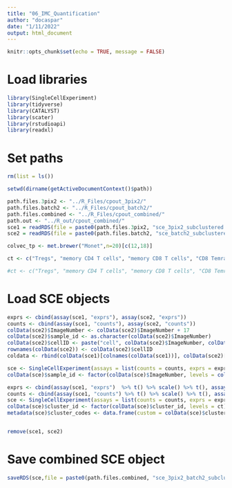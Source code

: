 ```yaml
---
title: "06_IMC_Quantification"
author: "docaspar"
date: "1/11/2022"
output: html_document
---
```


```r
knitr::opts_chunk$set(echo = TRUE, message = FALSE)
```

# Load libraries
```r
library(SingleCellExperiment)
library(tidyverse)
library(CATALYST)
library(scater)
library(rstudioapi)
library(readxl)
```

# Set paths
```r
rm(list = ls())

setwd(dirname(getActiveDocumentContext()$path))

path.files.3pix2 <- "../R_Files/cpout_3pix2/"
path.files.batch2 <- "../R_Files/cpout_batch2/"
path.files.combined <- "../R_Files/cpout_combined/"
path.out <- "../R_out/cpout_combined/"
sce1 = readRDS(file = paste0(path.files.3pix2, "sce_3pix2_subclustered.rds"))
sce2 = readRDS(file = paste0(path.files.batch2, "sce_batch2_subclustered.rds"))

colvec_tp <- met.brewer("Monet",n=20)[c(12,18)]

ct <- c("Tregs", "memory CD4 T cells", "memory CD8 T cells", "CD8 Temra", "Macrophages", "cDCs", "Mast cells", "Fibroblasts", "Endothelium", "Epidermis", "Smooth muscle cells")

#ct <- c("Tregs", "memory CD4 T cells", "memory CD8 T cells", "CD8 Temra", "Macrophages", "cDC1", "cDC2", "cDC3", "Mast cells", "Fibroblasts", "Endothelium", "Epidermis", "Smooth muscle cells")
```

# Load SCE objects
```r
exprs <- cbind(assay(sce1, "exprs"), assay(sce2, "exprs"))
counts <- cbind(assay(sce1, "counts"), assay(sce2, "counts"))
colData(sce2)$ImageNumber <- colData(sce2)$ImageNumber + 17
colData(sce2)$sample_id <- as.character(colData(sce2)$ImageNumber)
colData(sce2)$cellID <- paste("cell", colData(sce2)$ImageNumber, colData(sce2)$CellNumber, sep = "_")
rownames(colData(sce2)) <- colData(sce2)$cellID
coldata <- rbind(colData(sce1)[colnames(colData(sce1))], colData(sce2)[colnames(colData(sce1))])

sce <- SingleCellExperiment(assays = list(counts = counts, exprs = exprs), colData = coldata, rowData = rowData(sce1))
colData(sce)$sample_id <- factor(colData(sce)$ImageNumber, levels = colData(sce)[order(colData(sce)$condition), c("sample_id", "condition")] %>% as.data.frame() %>% distinct() %>% .$sample_id %>% as.character() %>% as.numeric())

exprs <- cbind(assay(sce1, "exprs")  %>% t() %>% scale() %>% t(), assay(sce2, "exprs") %>% t() %>% scale() %>% t())
counts <- cbind(assay(sce1, "counts") %>% t() %>% scale() %>% t(), assay(sce2, "counts") %>% t() %>% scale() %>% t())
sce <- SingleCellExperiment(assays = list(counts = counts, exprs = exprs), colData = coldata, rowData = rowData(sce1))
colData(sce)$cluster_id <- factor(colData(sce)$cluster_id, levels = ct)
metadata(sce)$cluster_codes <- data.frame(custom = colData(sce)$cluster_id)


remove(sce1, sce2)
```


# Save combined SCE object
```r
saveRDS(sce,file = paste0(path.files.combined, "sce_3pix2_batch2_subclustered_combined.rds"))
```

